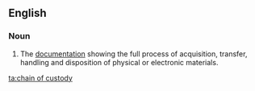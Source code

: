 ==English==

===Noun===
{{en-noun|sg=[[chain]] [[of]] [[custody]]|chains of custody}}
{{wikipedia}}
#{{legal|chemistry}} The [[documentation]] showing the full process of acquisition, transfer, handling and disposition of physical or electronic materials.

[[ta:chain of custody]]